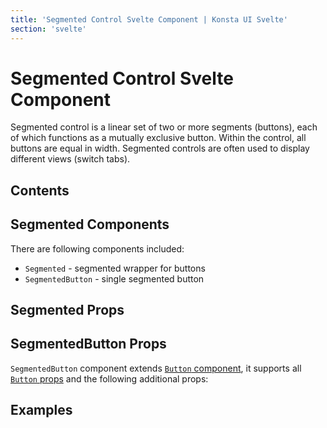 ```yaml
---
title: 'Segmented Control Svelte Component | Konsta UI Svelte'
section: 'svelte'
---
```



# Segmented Control Svelte Component

Segmented control is a linear set of two or more segments (buttons), each of which functions as a mutually exclusive button. Within the control, all buttons are equal in width. Segmented controls are often used to display different views (switch tabs).

## Contents

## Segmented Components

There are following components included:

- `Segmented` - segmented wrapper for buttons
- `SegmentedButton` - single segmented button

## Segmented Props

<SegmentedProps />

## SegmentedButton Props

`SegmentedButton` component extends [`Button` component](/svelte/button), it supports all [`Button` props](/svelte/button#button-props) and the following additional props:

<SegmentedButtonProps />

## Examples

<SegmentedControlExample />
